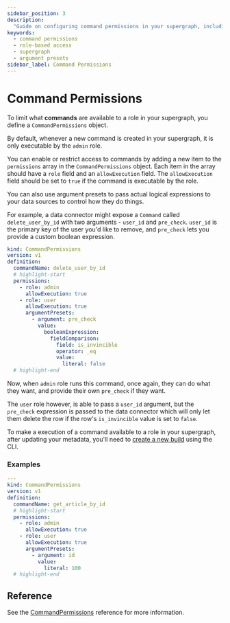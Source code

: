 ```yaml
---
sidebar_position: 3
description:
  "Guide on configuring command permissions in your supergraph, including role-based access and argument presets."
keywords:
  - command permissions
  - role-based access
  - supergraph
  - argument presets
sidebar_label: Command Permissions
---
```


# Command Permissions

To limit what **commands** are available to a role in your supergraph, you define a `CommandPermissions` object.

By default, whenever a new command is created in your supergraph, it is only executable by the `admin` role.

You can enable or restrict access to commands by adding a new item to the `permissions` array in the
`CommandPermissions` object. Each item in the array should have a `role` field and an `allowExecution` field. The
`allowExecution` field should be set to `true` if the command is executable by the role.

You can also use argument presets to pass actual logical expressions to your data sources to control how they do things.

For example, a data connector might expose a `Command` called `delete_user_by_id` with two arguments - `user_id` and
`pre_check`. `user_id` is the primary key of the user you'd like to remove, and `pre_check` lets you provide a custom
boolean expression.

```yaml
kind: CommandPermissions
version: v1
definition:
  commandName: delete_user_by_id
  # highlight-start
  permissions:
    - role: admin
      allowExecution: true
    - role: user
      allowExecution: true
      argumentPresets:
        - argument: pre_check
          value:
            booleanExpression:
              fieldComparison:
                field: is_invincible
                operator: _eq
                value:
                  literal: false
  # highlight-end
```

Now, when `admin` role runs this command, once again, they can do what they want, and provide their own `pre_check` if
they want.

The `user` role however, is able to pass a `user_id` argument, but the `pre_check` expression is passed to the data
connector which will only let them delete the row if the row's `is_invincible` value is set to `false`.

To make a execution of a command available to a role in your supergraph, after updating your metadata, you'll need to
[create a new build](/cli/commands/ddn_supergraph_build_local.mdx) using the CLI.

### Examples

```yaml title="Allow admin to execute the get_article_by_id command, restrict user to execute the get_article_by_id command with an id argument preset of 100."
---
kind: CommandPermissions
version: v1
definition:
  commandName: get_article_by_id
  # highlight-start
  permissions:
    - role: admin
      allowExecution: true
    - role: user
      allowExecution: true
      argumentPresets:
        - argument: id
          value:
            literal: 100
  # highlight-end
```

## Reference

See the [CommandPermissions](/supergraph-modeling/permissions.mdx) reference for more information.
